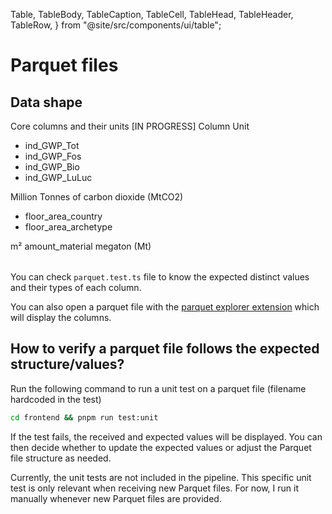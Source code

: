   Table,
  TableBody,
  TableCaption,
  TableCell,
  TableHead,
  TableHeader,
  TableRow,
} from "@site/src/components/ui/table";

# Parquet files

## Data shape

<Table>
  <TableCaption>Core columns and their units [IN PROGRESS]</TableCaption>
  <TableHeader>
    <TableRow>
      <TableHead className="w-[100px]">Column</TableHead>
      <TableHead>Unit</TableHead>
    </TableRow>
  </TableHeader>
  <TableBody>
    <TableRow>
      <TableCell className="font-medium">
        <ul>
          <li>ind_GWP_Tot</li>
          <li>ind_GWP_Fos</li>
          <li>ind_GWP_Bio</li>
          <li>ind_GWP_LuLuc</li>
        </ul>
      </TableCell>
      <TableCell className="font-medium">
        Million Tonnes of carbon dioxide (MtCO2)
      </TableCell>
    </TableRow>
    <TableRow>
      <TableCell className="font-medium">
        <ul>
          <li>floor_area_country</li>
          <li>floor_area_archetype</li>
        </ul>
      </TableCell>
      <TableCell className="font-medium">m²</TableCell>
    </TableRow>
    <TableRow>
      <TableCell className="font-medium">amount_material</TableCell>
      <TableCell className="font-medium">megaton (Mt)</TableCell>
    </TableRow>
  </TableBody>
</Table>

You can check `parquet.test.ts` file to know the expected distinct values and their types of each column.

You can also open a parquet file with the [parquet explorer extension](https://marketplace.visualstudio.com/items?itemName=AdamViola.parquet-explorer) which will display the columns.

## How to verify a parquet file follows the expected structure/values?

Run the following command to run a unit test on a parquet file (filename hardcoded in the test)

```bash
cd frontend && pnpm run test:unit
```

If the test fails, the received and expected values will be displayed. You can then decide whether to update the expected values or adjust the Parquet file structure as needed.

Currently, the unit tests are not included in the pipeline. This specific unit test is only relevant when receiving new Parquet files. For now, I run it manually whenever new Parquet files are provided.
